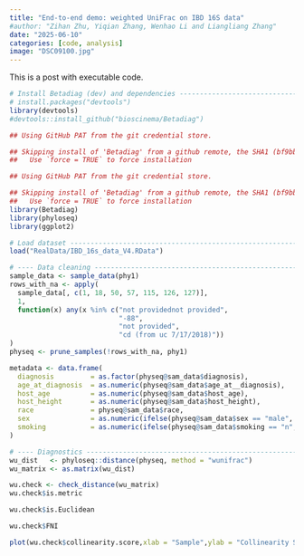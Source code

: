 ```yaml
---
title: "End-to-end demo: weighted UniFrac on IBD 16S data"
#author: "Zihan Zhu, Yiqian Zhang, Wenhao Li and Liangliang Zhang"
date: "2025-06-10"
categories: [code, analysis]
image: "DSC09100.jpg"
---
```


This is a post with executable code.

```r
# Install Betadiag (dev) and dependencies ---------------------------------
# install.packages("devtools")
library(devtools)
#devtools::install_github("bioscinema/Betadiag")
```

```r
## Using GitHub PAT from the git credential store.

## Skipping install of 'Betadiag' from a github remote, the SHA1 (bf9bbd2c) has not changed since last install.
##   Use `force = TRUE` to force installation
```


```r
## Using GitHub PAT from the git credential store.

## Skipping install of 'Betadiag' from a github remote, the SHA1 (bf9bbd2c) has not changed since last install.
##   Use `force = TRUE` to force installation
library(Betadiag)
library(phyloseq)
library(ggplot2)

# Load dataset ------------------------------------------------------------
load("RealData/IBD_16s_data_V4.RData")

# ---- Data cleaning ------------------------------------------------------
sample_data <- sample_data(phy1)
rows_with_na <- apply(
  sample_data[, c(1, 18, 50, 57, 115, 126, 127)],
  1,
  function(x) any(x %in% c("not providednot provided",
                           "-88",
                           "not provided",
                           "cd (from uc 7/17/2018)"))
)
physeq <- prune_samples(!rows_with_na, phy1)

metadata <- data.frame(
  diagnosis         = as.factor(physeq@sam_data$diagnosis),
  age_at_diagnosis  = as.numeric(physeq@sam_data$age_at__diagnosis),
  host_age          = as.numeric(physeq@sam_data$host_age),
  host_height       = as.numeric(physeq@sam_data$host_height),
  race              = physeq@sam_data$race,
  sex               = as.numeric(ifelse(physeq@sam_data$sex == "male", 1, 0)),
  smoking           = as.numeric(ifelse(physeq@sam_data$smoking == "n", 0, 1))
)

# ---- Diagnostics --------------------------------------------------------
wu_dist   <- phyloseq::distance(physeq, method = "wunifrac")
wu_matrix <- as.matrix(wu_dist)

wu.check <- check_distance(wu_matrix)
wu.check$is.metric
```

```r
wu.check$is.Euclidean
```

```r
wu.check$FNI
```

```r
plot(wu.check$collinearity.score,xlab = "Sample",ylab = "Collinearity Score") 
```
